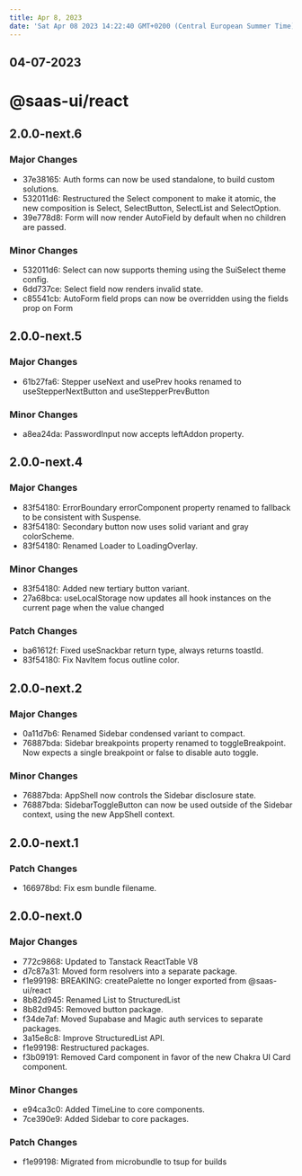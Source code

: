 ```yaml
---
title: Apr 8, 2023
date: 'Sat Apr 08 2023 14:22:40 GMT+0200 (Central European Summer Time)'
---
```


## 04-07-2023

# @saas-ui/react

## 2.0.0-next.6

### Major Changes

- 37e38165: Auth forms can now be used standalone, to build custom solutions.
- 532011d6: Restructured the Select component to make it atomic, the new composition is Select, SelectButton, SelectList and SelectOption.
- 39e778d8: Form will now render AutoField by default when no children are passed.

### Minor Changes

- 532011d6: Select can now supports theming using the SuiSelect theme config.
- 6dd737ce: Select field now renders invalid state.
- c85541cb: AutoForm field props can now be overridden using the fields prop on Form

## 2.0.0-next.5

### Major Changes

- 61b27fa6: Stepper useNext and usePrev hooks renamed to useStepperNextButton and useStepperPrevButton

### Minor Changes

- a8ea24da: PasswordInput now accepts leftAddon property.

## 2.0.0-next.4

### Major Changes

- 83f54180: ErrorBoundary errorComponent property renamed to fallback to be consistent with Suspense.
- 83f54180: Secondary button now uses solid variant and gray colorScheme.
- 83f54180: Renamed Loader to LoadingOverlay.

### Minor Changes

- 83f54180: Added new tertiary button variant.
- 27a68bca: useLocalStorage now updates all hook instances on the current page when the value changed

### Patch Changes

- ba61612f: Fixed useSnackbar return type, always returns toastId.
- 83f54180: Fix NavItem focus outline color.

## 2.0.0-next.2

### Major Changes

- 0a11d7b6: Renamed Sidebar condensed variant to compact.
- 76887bda: Sidebar breakpoints property renamed to toggleBreakpoint. Now expects a single breakpoint or false to disable auto toggle.

### Minor Changes

- 76887bda: AppShell now controls the Sidebar disclosure state.
- 76887bda: SidebarToggleButton can now be used outside of the Sidebar context, using the new AppShell context.

## 2.0.0-next.1

### Patch Changes

- 166978bd: Fix esm bundle filename.

## 2.0.0-next.0

### Major Changes

- 772c9868: Updated to Tanstack ReactTable V8
- d7c87a31: Moved form resolvers into a separate package.
- f1e99198: BREAKING: createPalette no longer exported from @saas-ui/react
- 8b82d945: Renamed List to StructuredList
- 8b82d945: Removed button package.
- f34de7af: Moved Supabase and Magic auth services to separate packages.
- 3a15e8c8: Improve StructuredList API.
- f1e99198: Restructured packages.
- f3b09191: Removed Card component in favor of the new Chakra UI Card component.

### Minor Changes

- e94ca3c0: Added TimeLine to core components.
- 7ce390e9: Added Sidebar to core packages.

### Patch Changes

- f1e99198: Migrated from microbundle to tsup for builds
